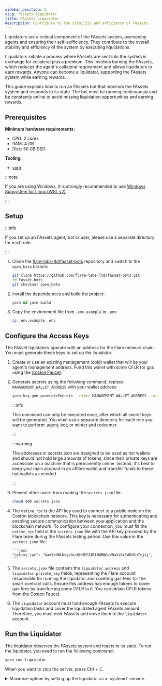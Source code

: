 ```yaml
---
sidebar_position: 5
slug: fassets-liquidator
title: FAssets Liquidator
description: Contribute to the stability and efficiency of FAssets.
---
```


Liquidators are a critical component of the FAssets system, overseeing agents and ensuring their self-sufficiency. They contribute to the overall stability and efficiency of the system by executing liquidations.

Liquidators initiate a process where FAssets are sent into the system in exchange for collateral plus a premium. This involves burning the FAssets, which reduces the agent's collateral requirement and allows liquidators to earn rewards. Anyone can become a liquidator, supporting the FAssets system while earning rewards.

This guide explains how to run an FAssets bot that monitors the FAssets system and responds to its state. The bot must be running continuously and be constantly online to avoid missing liquidation opportunities and earning rewards.

## Prerequisites

**Minimum hardware requirements:**

- CPU: 2 cores
- RAM: 4 GB
- Disk: 50 GB SSD

**Tooling:**

- [yarn](https://yarnpkg.com/)

:::note

If you are using Windows, it is strongly recommended to use [Windows Subsystem for Linux (WSL v2)](https://docs.microsoft.com/en-us/windows/wsl/about).

:::

## Setup

:::info

If you set up an FAssets agent, bot or user, please use a separate directory for each role.

:::

1. Clone the [flare-labs-ltd/fasset-bots](https://github.com/flare-labs-ltd/fasset-bots) repository and switch to the `open_beta` branch:

   ```bash
   git clone https://github.com/flare-labs-ltd/fasset-bots.git
   cd fasset-bots
   git checkout open_beta
   ```

2. Install the dependencies and build the project:

   ```bash
   yarn && yarn build
   ```

3. Copy the environment file from `.env.example` to `.env`:

   ```bash
   cp .env.example .env
   ```

## Configure the Access Keys

The FAsset liquidators operate with an address for the Flare network chain. You must generate these keys to set up the liquidator.

1.  Create or use an existing management (cold) wallet that will be your agent's management address. Fund this wallet with some CFLR for gas using the [Coston Faucet](https://faucet.flare.network/coston).

2.  Generate secrets using the following command, replace `MANAGEMENT_WALLET_ADDRESS` with your wallet address:

    ```bash
    yarn key-gen generateSecrets --other MANAGEMENT_WALLET_ADDRESS --other -o secrets.json
    ```

    :::info

    This command can only be executed once, after which all secret keys will be generated. You must use a separate directory for each role you want to perform: agent, bot, or minter and redeemer.

    :::

    :::warning

    The addresses in secrets.json are designed to be used as hot wallets and should not hold large amounts of tokens, since their private keys are accessible on a machine that is permanently online. Instead, it's best to keep your main account in an offline wallet and transfer funds to these hot wallets as needed.

    :::

3.  Prevent other users from reading the `secrets.json` file:

    ```bash
    chmod 600 secrets.json
    ```

4.  The `native_rpc` is the API key used to connect to a public node on the Coston blockchain network.
    This key is necessary for authenticating and enabling secure communication between your application and the blockchain network.
    To configure your connection, you must fill the `native_rpc` field in the `secrets.json` file with the API key provided by the Flare team during the FAssets testing period.
    Use this value in the `secrets.json` file:

        ```json
        "native_rpc": "AavSehMLhcgz3crQHH5YJ3Rt8GMQGdV9aViGilADXGnTcjij",
        ```

5.  The `secrets.json` file contains the `liquidator.address` and `liquidator.private_key` fields, representing the Flare account responsible for running the liquidator and covering gas fees for the smart contract calls. Ensure this address has enough tokens to cover gas fees by transferring some CFLR to it. You can obtain CFLR tokens from the [Coston Faucet](https://faucet.flare.network/).

6.  The `liquidator` account must hold enough FAssets to execute liquidation tasks and cover the liquidated agent FAssets amount.
    Therefore, you must mint FAssets and move them to the `liquidator` account.

## Run the Liquidator

The liquidator observes the FAssets system and reacts to its state.
To run the liquidator, you need to run the following command:

```bash
yarn run-liquidator
```

When you want to stop the server, press Ctrl + C.

<details>
<summary>Maximize uptime by setting up the liquidator as a `systemd` service.</summary>

1. Download the example [`liquidator-bot.service`](https://github.com/flare-labs-ltd/fasset-bots/blob/main/docs/systemd/liquidator-bot.service) from the repository.

2. Modify the the following variables in `liquidator-bot.service`:

   - **WorkingDirectory**: Set this to your `fasset-bots` checkout directory.
   - **User**, **Group**: Set these to the user under which the service should run.
   - **ExecStart**: If required, change the path to `node`.

3. Copy the modified service file to `systemd` directory:

   ```bash
   sudo cp liquidator-bot.service /etc/systemd/system/
   ```

4. Reload the `systemd` daemon to recognize the new service:

   ```bash
   sudo systemctl daemon-reload
   ```

5. **Manage the service:**

   To start the service:

   ```bash
   sudo systemctl start liquidator-bot
   ```

   To stop the service:

   ```bash
   sudo systemctl stop liquidator-bot
   ```

6. Enable auto-start on boot:

   ```bash
   sudo systemctl enable liquidator-bot
   ```

7. **View service logs:**

   Follow the console output live:

   ```bash
   sudo journalctl -fu liquidator-bot.service
   ```

   View past logs in `less`:

   ```bash
   sudo journalctl -eu liquidator-bot.service
   ```

**Additional Tips**

- Always verify the paths and user permissions when setting up the service to avoid common issues.
- Use `sudo systemctl status liquidator-bot` to check the status and troubleshoot any problems with the service.

</details>
